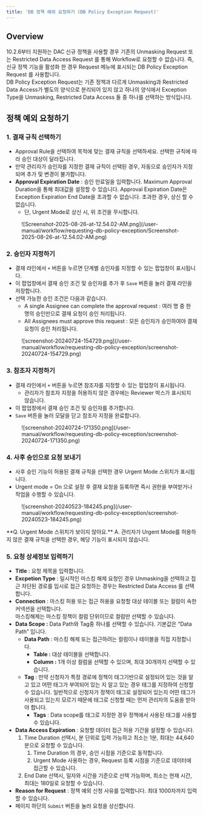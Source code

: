 ```yaml
---
title: 'DB 정책 예외 요청하기 (DB Policy Exception Request)'
---
```



## Overview

10.2.6부터 지원하는 DAC 신규 정책을 사용할 경우 기존의 Unmasking Request 또는 Restricted Data Access Request 를 통해 Workflow로 요청할 수 없습니다. 즉, 신규 정책 기능을 활성화 한 경우 Request 메뉴에 표시되는 DB Policy Exception Request 를 사용합니다. <br/>DB Policy Exception Request는 기존 정책과 다르게 Unmasking과 Restricted Data Access가 별도의 양식으로 분리되어 있지 않고 하나의 양식에서 Exception Type을 Unmasking, Restricted Data Access 둘 중 하나를 선택하는 방식입니다.

## 정책 예외 요청하기

### 1. 결재 규칙 선택하기

* Approval Rule을 선택하여 목적에 맞는 결재 규칙을 선택하세요. 선택한 규칙에 따라 승인 대상이 달라집니다.
* 만약 관리자가 승인자를 지정한 결재 규칙이 선택된 경우, 자동으로 승인자가 지정되며 추가 및 변경이 불가합니다.
*  **Approval Expiration Date** : 승인 만료일을 입력합니다. Maximum Approval Duration을 통해 최대값을 설정할 수 있습니다. Approval Expiration Date은 Exception Expiration End Date을 초과할 수 없습니다. 초과한 경우, 상신 할 수 없습니다.
    * 단, Urgent Mode로 상신 시, 위 조건을 무시합니다.

<figure data-layout="center" data-align="center">
![Screenshot-2025-08-26-at-12.54.02-AM.png](/user-manual/workflow/requesting-db-policy-exception/Screenshot-2025-08-26-at-12.54.02-AM.png)
</figure>

### 2. 승인자 지정하기

* 결재 라인에서 `+` 버튼을 누르면 단계별 승인자를 지정할 수 있는 팝업창이 표시됩니다.
* 이 팝업창에서 결재 승인 조건 및 승인자를 추가 후 `Save` 버튼을 눌러 결재 라인을 저장합니다.
* 선택 가능한 승인 조건은 다음과 같습니다.
    * A single Assignee can complete the approval request : 여러 명 중 한 명의 승인만으로 결재 요청이 승인 처리됩니다.
    * All Assignees must approve this request : 모든 승인자가 승인하여야 결재 요청이 승인 처리됩니다.

<figure data-layout="center" data-align="center">
![screenshot-20240724-154729.png](/user-manual/workflow/requesting-db-policy-exception/screenshot-20240724-154729.png)
</figure>

### 3. 참조자 지정하기

* 결재 라인에서 `+` 버튼을 누르면 참조자를 지정할 수 있는 팝업창이 표시됩니다.
    * 관리자가 참조자 지정을 허용하지 않은 경우에는 Reviewer 박스가 표시되지 않습니다.
* 이 팝업창에서 결재 승인 조건 및 승인자를 추가합니다.
* `Save` 버튼을 눌러 모달을 닫고 참조자 지정을 완료합니다.

<figure data-layout="center" data-align="center">
![screenshot-20240724-171350.png](/user-manual/workflow/requesting-db-policy-exception/screenshot-20240724-171350.png)
</figure>

### 4. 사후 승인으로 요청 보내기

* 사후 승인 기능이 허용된 결재 규칙을 선택한 경우 Urgent Mode 스위치가 표시됩니다.
* Urgent mode = On 으로 설정 후 결재 요청을 등록하면 즉시 권한을 부여받거나 작업을 수행할 수 있습니다.

<figure data-layout="center" data-align="center">
![screenshot-20240523-184245.png](/user-manual/workflow/requesting-db-policy-exception/screenshot-20240523-184245.png)
</figure>

<Callout type="important">
**Q. Urgent Mode 스위치가 보이지 않아요.**
A. 관리자가 Urgent Mode를 허용하지 않은 결재 규칙을 선택한 경우, 해당 기능이 표시되지 않습니다.
</Callout>

### 5. 요청 상세정보 입력하기

*  **Title**  : 요청 제목을 입력합니다.
*  **Excpetion Type**  : 일시적인 마스킹 해제 요청인 경우 Unmasking을 선택하고 접근 차단된 경로를 임시로 접근 요청하는 경우는 Restricted Data Access 를 선택합니다.
*  **Connection**  : 마스킹 허용 또는 접근 허용을 요청할 대상 테이블 또는 컬럼이 속한 커넥션을 선택합니다.<br/>마스킹해제는 마스킹 정책이 컬럼 단위이므로 컬럼만 선택할 수 있습니다. 
*  **Data Scope :** Data Path와 Tag중 하나를 선택할 수 있습니다. 기본값은 “Data Path” 입니다.
    *  **Data Path** : 마스킹 해제 또는 접근하려는 컬럼이나 테이블을 직접 지정합니다.
        *  **Table :**  대상 테이블을 선택합니다. 
        *  **Column :** 1개 이상 컬럼을 선택할 수 있으며, 최대 30개까지 선택할 수 있습니다.
    *  **Tag**  : 만약 신청자가 특정 경로에 정책이 태그기반으로 설정되어 있는 것을 알고 있고 어떤 태그가 부여되어 있는 지 알고 있는 경우 태그를 지정하여 신청할 수 있습니다. 일반적으로 신청자가 정책이 태그로 설정되어 있는지 어떤 태그가 사용되고 있는지 모르기 때문에 태그로 신청할 때는 먼저 관리자의 도움을 받아야 합니다. 
        *  **Tags**  : Data scope를 태그로 지정한 경우 정책에서 사용된 태그를 사용할 수 있습니다.
*  **Data Access Expiration**  : 요청할 데이터 접근 허용 기간을 설정할 수 있습니다.
    1. Time Duration 선택시, 분 단위로 입력 가능하고 최소는 1분, 최대는 44,640분으로 요청할 수 있습니다. 
        1. Time Duration 의 경우, 승인 시점을 기준으로 동작합니다.
        2. Urgent Mode 사용하는 경우, Request 등록 시점을 기준으로 데이터에 접근할 수 있습니다.
    2. End Date 선택시, 일자와 시간을 기준으로 선택 가능하며, 최소는 현재 시간, 최대는 180일로 요청할 수 있습니다.
*  **Reason for Request**  : 정책 예외 신청 사유를 입력합니다. 최대 1000자까지 입력할 수 있습니다.
* 페이지 하단의 `Submit` 버튼을 눌러 요청을 상신합니다.<br/>



